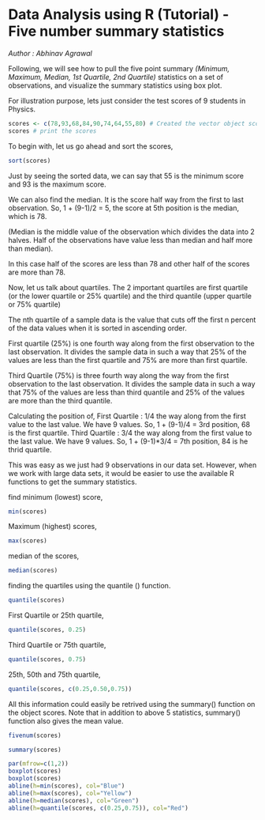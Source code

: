 Data Analysis using R (Tutorial) - Five number summary statistics
========================================================
<i> Author : Abhinav Agrawal </i>

Following, we will see how to pull the five point summary <i> (Minimum, Maximum, Median, 1st Quartile, 2nd Quartile) </i> statistics on a set of observations, and visualize the summary statistics using box plot.

For illustration purpose, lets just consider the test scores of 9 students in Physics.

```r
scores <- c(78,93,68,84,90,74,64,55,80) # Created the vector object scores using the c() function
scores # print the scores
```

To begin with, let us go ahead and sort the scores,

```r
sort(scores)
```

Just by seeing the sorted data, we can say that 55 is the minimum score and 93 is the maximum score. 

We can also find the median. It is the score half way from the first to last observation. So, 1 + (9-1)/2 = 5, the score at 5th position is the median, which is 78.

(Median is the middle value of the observation which divides the data into 2 halves. Half of the observations have value less than median and half more than median). 

In this case half of the scores are less than 78 and other half of the scores are more than 78.

Now, let us talk about quartiles. The 2 important quartiles are first quartile (or the lower quartile or 25% quartile)  and the third quantile (upper quartile or 75% quartile)

The nth quartile of a sample data is the value that cuts off the first n percent of the data values when it is sorted in ascending order.

First quartile (25%) is one fourth way along from the first observation to the last observation. It divides the sample data in such a way that 25% of the values are less than the first quartile and 75% are more than first quartile.

Third Quartile (75%) is three fourth way along the way from the first observation to the last observation. It divides the sample data in such a way that 75% of the values are less than third quantile and 25% of the values are more than the third quantile.

Calculating the position of,
First Quartile : 1/4 the way along from the first value to the last value. We have 9 values. So, 1 + (9-1)/4 = 3rd position, 68 is the first quartile.
Third Quartile : 3/4 the way along from the first value to the last value. We have 9 values. So, 1 + (9-1)*3/4 = 7th position, 84 is he thrid quartile.

This was easy as we just had 9 observations in our data set. However, when we work with large data sets, it would be easier to use the available R functions to get the summary statistics.  

find minimum (lowest) score,

```r
min(scores)
```

Maximum (highest) scores,

```r
max(scores)
```


median of the scores,
```r
median(scores)
```


finding the quartiles using the quantile () function.
```r
quantile(scores)
```

First Quartile or 25th quartile,

```r
quantile(scores, 0.25)
```

Third Quartile or 75th quartile,

```r
quantile(scores, 0.75)
```
25th, 50th and 75th quartile,
```r
quantile(scores, c(0.25,0.50,0.75))
```

All this information could easily be retrived using the summary() function on the object scores. Note that in addition to above 5 statistics, summary() function also gives the mean value.

```r
fivenum(scores)
```

```r
summary(scores)
```

```r
par(mfrow=c(1,2))
boxplot(scores)
boxplot(scores)
abline(h=min(scores), col="Blue")
abline(h=max(scores), col="Yellow")
abline(h=median(scores), col="Green")
abline(h=quantile(scores, c(0.25,0.75)), col="Red")

```